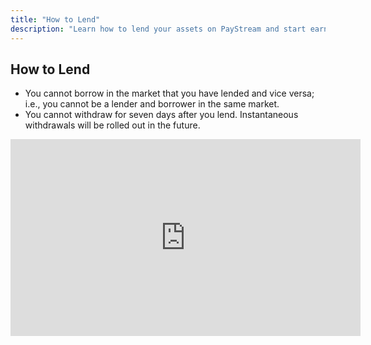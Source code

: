 ```yaml
---
title: "How to Lend"
description: "Learn how to lend your assets on PayStream and start earning yield."
---
```


## How to Lend

- You cannot borrow in the market that you have lended and vice versa; i.e., you cannot be a lender and borrower in the same market.
- You cannot withdraw for seven days after you lend. Instantaneous withdrawals will be rolled out in the future.

<iframe
  width="560"
  height="315"
  src="https://www.youtube.com/embed/BwasTKQ0Qu4"
  title="How to Lend on PayStream"
  frameborder="0"
  allow="accelerometer; autoplay; clipboard-write; encrypted-media; gyroscope; picture-in-picture"
  allowfullscreen
></iframe> 